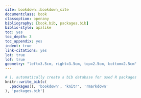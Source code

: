 ```yaml
--- 
site: bookdown::bookdown_site
documentclass: book
classoption: openany
bibliography: [book.bib, packages.bib]
biblio-style: apalike
toc: yes
toc_depth: 3
toc_appendix: yes
indent: true
link-citations: yes
lot: true
lof: true
geometry: "left=3.5cm, right=3.5cm, top=2.5cm, bottom=2.5cm"
---
```


```r
# 1. automatically create a bib database for used R packages
knitr::write_bib(c(
  .packages(), 'bookdown', 'knitr', 'rmarkdown'
), 'packages.bib')
```
